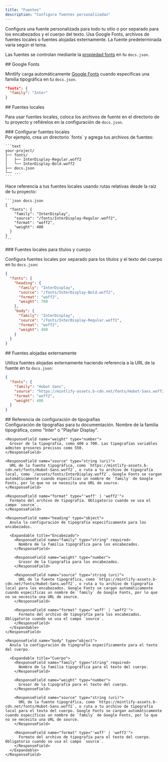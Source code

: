 ```yaml
---
title: "Fuentes"
description: "Configura fuentes personalizadas"
---
```


Configura una fuente personalizada para todo tu sitio o por separado para los encabezados y el cuerpo del texto. Usa Google Fonts, archivos de fuentes locales o fuentes alojadas externamente. La fuente predeterminada varía según el tema.

Las fuentes se controlan mediante la [propiedad fonts](/es/organize/settings#param-fonts) en tu `docs.json`.

<div id="google-fonts">
  ## Google Fonts
</div>

Mintlify carga automáticamente [Google Fonts](https://fonts.google.com) cuando especificas una familia tipográfica en tu `docs.json`.

```json docs.json
"fonts": {
  "family": "Inter"
}
```

<div id="local-fonts">
  ## Fuentes locales
</div>

Para usar fuentes locales, coloca los archivos de fuente en el directorio de tu proyecto y refiérelos en la configuración de `docs.json`.

<div id="setting-up-local-fonts">
  ### Configurar fuentes locales
</div>

<Steps>
  <Step title="Agregar archivos de fuentes a tu proyecto">
    Por ejemplo, crea un directorio `fonts` y agrega tus archivos de fuentes:

    ```text
    your-project/
    ├── fonts/
    │   ├── InterDisplay-Regular.woff2
    │   └── InterDisplay-Bold.woff2
    ├── docs.json
    └── ...
    ```
  </Step>

  <Step title="Configurar las fuentes en docs.json">
    Hace referencia a tus fuentes locales usando rutas relativas desde la raíz de tu proyecto:

    ```json docs.json
    {
      "fonts": {
        "family": "InterDisplay",
        "source": "/fonts/InterDisplay-Regular.woff2",
        "format": "woff2",
        "weight": 400
      }
    }
    ```
  </Step>
</Steps>

<div id="local-fonts-for-headings-and-body">
  ### Fuentes locales para títulos y cuerpo
</div>

Configura fuentes locales por separado para los títulos y el texto del cuerpo en tu `docs.json`:

```json docs.json
{
  "fonts": {
    "heading": {
      "family": "InterDisplay",
      "source": "/fonts/InterDisplay-Bold.woff2",
      "format": "woff2",
      "weight": 700
    },
    "body": {
      "family": "InterDisplay",
      "source": "/fonts/InterDisplay-Regular.woff2",
      "format": "woff2",
      "weight": 400
    }
  }
}
```

<div id="externally-hosted-fonts">
  ## Fuentes alojadas externamente
</div>

Utiliza fuentes alojadas externamente haciendo referencia a la URL de la fuente en tu `docs.json`:

```json docs.json
{
  "fonts": {
    "family": "Hubot Sans",
    "source": "https://mintlify-assets.b-cdn.net/fonts/Hubot-Sans.woff2",
    "format": "woff2",
    "weight": 400
  }
}
```

<div id="font-configuration-reference">
  ## Referencia de configuración de tipografías
</div>

<ResponseField name="fonts" type="object">
  Configuración de tipografías para tu documentación.

  <Expandable title="Tipografías">
    <ResponseField name="family" type="string" required>
      Nombre de la familia tipográfica, como &quot;Inter&quot; o &quot;Playfair Display&quot;.
    </ResponseField>

    <ResponseField name="weight" type="number">
      Grosor de la tipografía, como 400 o 700. Las tipografías variables admiten grosores precisos como 550.
    </ResponseField>

    <ResponseField name="source" type="string (uri)">
      URL de la fuente tipográfica, como `https://mintlify-assets.b-cdn.net/fonts/Hubot-Sans.woff2`, o ruta a tu archivo de tipografía local, como `/assets/fonts/InterDisplay.woff2`. Google Fonts se cargan automáticamente cuando especificas un nombre de `family` de Google Fonts, por lo que no se necesita una URL de source.
    </ResponseField>

    <ResponseField name="format" type="'woff' | 'woff2'">
      Formato del archivo de tipografía. Obligatorio cuando se usa el campo `source`.
    </ResponseField>

    <ResponseField name="heading" type="object">
      Anula la configuración de tipografía específicamente para los encabezados.

      <Expandable title="Encabezado">
        <ResponseField name="family" type="string" required>
          Nombre de la familia tipográfica para los encabezados.
        </ResponseField>

        <ResponseField name="weight" type="number">
          Grosor de la tipografía para los encabezados.
        </ResponseField>

        <ResponseField name="source" type="string (uri)">
          URL de la fuente tipográfica, como `https://mintlify-assets.b-cdn.net/fonts/Hubot-Sans.woff2`, o ruta a tu archivo de tipografía local para los encabezados. Google Fonts se cargan automáticamente cuando especificas un nombre de `family` de Google Fonts, por lo que no se necesita una URL de source.
        </ResponseField>

        <ResponseField name="format" type="'woff' | 'woff2'">
          Formato del archivo de tipografía para los encabezados. Obligatorio cuando se usa el campo `source`.
        </ResponseField>
      </Expandable>
    </ResponseField>

    <ResponseField name="body" type="object">
      Anula la configuración de tipografía específicamente para el texto del cuerpo.

      <Expandable title="Cuerpo">
        <ResponseField name="family" type="string" required>
          Nombre de la familia tipográfica para el texto del cuerpo.
        </ResponseField>

        <ResponseField name="weight" type="number">
          Grosor de la tipografía para el texto del cuerpo.
        </ResponseField>

        <ResponseField name="source" type="string (uri)">
          URL de la fuente tipográfica, como `https://mintlify-assets.b-cdn.net/fonts/Hubot-Sans.woff2`, o ruta a tu archivo de tipografía local para el texto del cuerpo. Google Fonts se cargan automáticamente cuando especificas un nombre de `family` de Google Fonts, por lo que no se necesita una URL de source.
        </ResponseField>

        <ResponseField name="format" type="'woff' | 'woff2'">
          Formato del archivo de tipografía para el texto del cuerpo. Obligatorio cuando se usa el campo `source`.
        </ResponseField>
      </Expandable>
    </ResponseField>
  </Expandable>
</ResponseField>